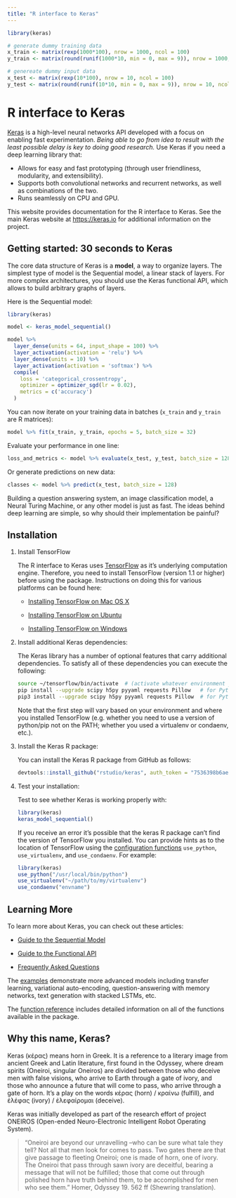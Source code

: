 ```yaml
---
title: "R interface to Keras"
---
```


```r
library(keras)

# generate dummy training data
x_train <- matrix(rexp(1000*100), nrow = 1000, ncol = 100)
y_train <- matrix(round(runif(1000*10, min = 0, max = 9)), nrow = 1000, ncol = 10)

# genereate dummy input data
x_test <- matrix(rexp(10*100), nrow = 10, ncol = 100)
y_test <- matrix(round(runif(10*10, min = 0, max = 9)), nrow = 10, ncol = 10)
```

# R interface to Keras

[Keras](https://keras.io/) is a high-level neural networks API developed with a focus on enabling fast experimentation. *Being able to go from idea to result with the least possible delay is key to doing good research.* Use Keras if you need a deep learning library that:

- Allows for easy and fast prototyping (through user friendliness, modularity, and extensibility).
- Supports both convolutional networks and recurrent networks, as well as combinations of the two.
- Runs seamlessly on CPU and GPU.

This website provides documentation for the R interface to Keras. See the main Keras  website at <https://keras.io> for additional information on the project.

## Getting started: 30 seconds to Keras

The core data structure of Keras is a **model**, a way to organize layers. The simplest type of model is the Sequential model, a linear stack of layers. For more complex architectures, you should use the Keras functional API, which allows to build arbitrary graphs of layers.

Here is the Sequential model:

```r
library(keras)

model <- keras_model_sequential() 

model %>% 
  layer_dense(units = 64, input_shape = 100) %>% 
  layer_activation(activation = 'relu') %>% 
  layer_dense(units = 10) %>% 
  layer_activation(activation = 'softmax') %>% 
  compile(
    loss = 'categorical_crossentropy',
    optimizer = optimizer_sgd(lr = 0.02),
    metrics = c('accuracy')
  )
```

You can now iterate on your training data in batches (`x_train` and `y_train` are R matrices):

```r
model %>% fit(x_train, y_train, epochs = 5, batch_size = 32)
```

Evaluate your performance in one line:

```r
loss_and_metrics <- model %>% evaluate(x_test, y_test, batch_size = 128)
```

Or generate predictions on new data:

```r
classes <- model %>% predict(x_test, batch_size = 128)
```

Building a question answering system, an image classification model, a Neural Turing Machine, or any other model is just as fast. The ideas behind deep learning are simple, so why should their implementation be painful?

## Installation

1. Install TensorFlow

    The R interface to Keras uses [TensorFlow](https://rstudio.github.io/tensorflow/) as it's underlying computation engine. Therefore, you need to install TensorFlow (version 1.1 or higher) before using the package. Instructions on doing this for various platforms can be found here:
    
    - [Installing TensorFlow on Mac OS X](https://www.tensorflow.org/install/install_mac)
    
    - [Installing TensorFlow on Ubuntu](https://www.tensorflow.org/install/install_linux)
    
    - [Installing TensorFlow on Windows](https://www.tensorflow.org/install/install_windows)

2. Install additional Keras dependencies:

    The Keras library has a number of optional features that carry additional dependencies. To satisfy all of these dependencies you can execute the following:

    ```bash
    source ~/tensorflow/bin/activate  # (activate whatever environment you installed TF within)
    pip install --upgrade scipy h5py pyyaml requests Pillow   # for Python 2.7
    pip3 install --upgrade scipy h5py pyyaml requests Pillow  # for Python 3.n
    ```
    
    Note that the first step will vary based on your environment and where you installed TensorFlow (e.g. whether you need to use a version of python/pip not on the PATH; whether you used a virtualenv or condaenv, etc.).

3. Install the Keras R package:

    You can install the Keras R package from GitHub as follows:

    ```r
    devtools::install_github("rstudio/keras", auth_token = "7536398b6aeebf87b8d128830d509b88a21a822c")
    ```

4. Test your installation:

    Test to see whether Keras is working properly with:
   
    ```r
    library(keras)
    keras_model_sequential()
    ```
   
    If you receive an error it's possible that the keras R package can't find the version of TensorFlow you installed. You can provide hints as to the location of TensorFlow using the [configuration functions](https://rstudio.github.io/reticulate/articles/versions.html) `use_python`, `use_virtualenv`, and `use_condaenv`. For example:
   
    ```r
    library(keras)
    use_python("/usr/local/bin/python")
    use_virtualenv("~/path/to/my/virtualenv")
    use_condaenv("envname")
    ```


## Learning More

To learn more about Keras, you can check out these articles:

- [Guide to the Sequential Model](articles/sequential_model.html)

- [Guide to the Functional API](articles/functional_api.html)

- [Frequently Asked Questions](articles/faq.html)

The [examples](articles/examples) demonstrate more advanced models including transfer learning, variational auto-encoding, question-answering with memory networks, text generation with stacked LSTMs, etc.

The [function reference](reference/index.html) includes detailed information on all of the functions available in the package.

## Why this name, Keras?

Keras (κέρας) means horn in Greek. It is a reference to a literary image from ancient Greek and Latin literature, first found in the Odyssey, where dream spirits (Oneiroi, singular Oneiros) are divided between those who deceive men with false visions, who arrive to Earth through a gate of ivory, and those who announce a future that will come to pass, who arrive through a gate of horn. It's a play on the words κέρας (horn) / κραίνω (fulfill), and ἐλέφας (ivory) / ἐλεφαίρομαι (deceive).

Keras was initially developed as part of the research effort of project ONEIROS (Open-ended Neuro-Electronic Intelligent Robot Operating System).

> "Oneiroi are beyond our unravelling --who can be sure what tale they tell? Not all that men look for comes to pass. Two gates there are that give passage to fleeting Oneiroi; one is made of horn, one of ivory. The Oneiroi that pass through sawn ivory are deceitful, bearing a message that will not be fulfilled; those that come out through polished horn have truth behind them, to be accomplished for men who see them." Homer, Odyssey 19. 562 ff (Shewring translation).
